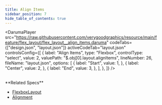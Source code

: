 ```yaml
---
title: Align Items
sidebar_position: 7
hide_table_of_contents: true
---
```


<DarumaPlayer
  src="https://raw.githubusercontent.com/verygoodgraphics/resource/main/feature/flex_layout/flex_layout__align_items.daruma"
  codeTabs={["design.json", "layout.json"]}
  activeCodeTab="layout.json"
  controlsConfig={[
    {
      label: "Align Items",
      type: "Flexbox",
      controlType: "select",
      value: 2,
      valuePath: "$.obj[0].layout.alignItems",
      lineNumber: 26,
      fileName: "layout.json",
      options: [
        {
          label: "Start",
          value: 1,
        },
        {
          label: "Center",
          value: 2,
        },
        {
          label: "End",
          value: 3,
        },
      ],
    },
  ]}
/>

<br />
**Related Specs**

- [FlexboxLayout](/specs/layout/flexbox-layout)
- [Alignment](/specs/layout/alignment)

